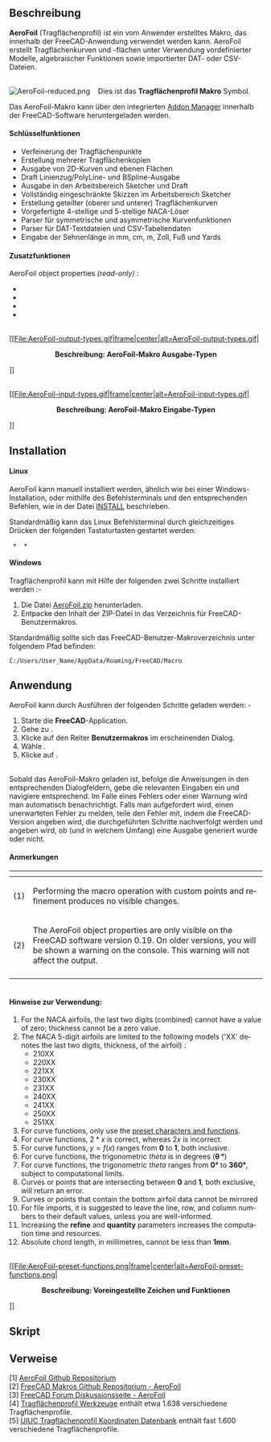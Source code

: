 <languages/>
{{Macro/de
|Name=Tragflächenprofil
|Icon=AeroFoil.png
|Description=Tragflächenprofil erstellt Tragflächenprofilkurven und -flächen mit vordefinierten Modellen, algebraischen Funktionen und DAT- oder CSV-Dateien.
|Author=Melwyncarlo
|Date=2021-03-10
|Version=2.0.1
|FCVersion={{VersionPlus/de|0.17}}
|Download=[https://wiki.freecad.org/images/5/59/AeroFoil-reduced.png Werkzeugleisten-Symbol]
|Links=[https://github.com/melwyncarlo/AeroFoil Persönliches Github - AeroFoil]<br>[https://github.com/melwyncarlo/AeroFoil/blob/main/AeroFoil.zip?raw=true AeroFoil.zip]<br>[https://github.com/FreeCAD/FreeCAD-macros/tree/master/ObjectCreation FC Github - AeroFoil]<br>[https://forum.freecad.org/viewtopic.php?f=22&t=56162 FC Forum - AeroFoil]
}}

<span id="Description"></span>
==Beschreibung==

'''AeroFoil''' (Tragflächenprofil) ist ein vom Anwender erstelltes Makro, das innerhalb der FreeCAD-Anwendung verwendet werden kann. AeroFoil erstellt Tragflächenkurven und -flächen unter Verwendung vordefinierter Modelle, algebraischer Funktionen sowie importierter DAT- oder CSV-Dateien.

<br>[[Image:AeroFoil-reduced.png]] &nbsp;&nbsp; Dies ist das '''Tragflächenprofil Makro''' Symbol.

Das AeroFoil-Makro kann über den integrierten [[Std_AddonMgr/de|Addon Manager]] innerhalb der FreeCAD-Software heruntergeladen werden.

<span id="Key_Features"></span>
====Schlüsselfunktionen====

* Verfeinerung der Tragflächenpunkte
* Erstellung mehrerer Tragflächenkopien
* Ausgabe von 2D-Kurven und ebenen Flächen
* Draft Linienzug/PolyLine- und BSpline-Ausgabe
* Ausgabe in den Arbeitsbereich Sketcher und Draft
* Vollständig eingeschränkte Skizzen im Arbeitsbereich Sketcher
* Erstellung geteilter (oberer und unterer) Tragflächenkurven
* Vorgefertigte 4-stellige und 5-stellige NACA-Löser
* Parser für symmetrische und asymmetrische Kurvenfunktionen
* Parser für DAT-Textdateien und CSV-Tabellendaten
* Eingabe der Sehnenlänge in mm, cm, m, Zoll, Fuß und Yards

<span id="Additional_Features_{{VersionPlus|0.19}}"></span>
====Zusatzfunktionen {{VersionPlus/de|0.19}}====

<div lang="en" dir="ltr" class="mw-content-ltr">
AeroFoil object properties ''(read-only)'' :
<br>{{Properties Title|Base}}
*{{PropertyData|Airfoil Type|String}}
*{{PropertyData|Airfoil Chord Length|Length}}
*{{PropertyData|Design Curve Type|String}}
*{{PropertyData|Number Of Points|Integer}}
</div>


<br>[[File:AeroFoil-output-types.gif|frame|center|alt=AeroFoil-output-types.gif|<div style="text-align: center"><b>Beschreibung: AeroFoil-Makro Ausgabe-Typen</b></div>]]

<br>[[File:AeroFoil-input-types.gif|frame|center|alt=AeroFoil-input-types.gif|<div style="text-align: center"><b>Beschreibung: AeroFoil-Makro Eingabe-Typen</b></div>]]<br>

==Installation==

<span id="Linux"></span>
====Linux====

AeroFoil kann manuell installiert werden, ähnlich wie bei einer Windows-Installation, oder mithilfe des Befehlsterminals und den entsprechenden Befehlen, wie in der Datei [https://raw.githubusercontent.com/melwyncarlo/AeroFoil/main/INSTALL.sh INSTALL] beschrieben.

Standardmäßig kann das Linux Befehlsterminal durch gleichzeitiges Drücken der folgenden Tastaturtasten gestartet werden:

<code>{{KEY|Control}} + {{KEY|Alt}} + {{KEY|T}}</code>

<span id="Windows"></span>
====Windows====

Tragflächenprofil kann mit Hilfe der folgenden zwei Schritte installiert werden :-

# Die Datei [https://github.com/melwyncarlo/AeroFoil/blob/main/AeroFoil.zip?raw=true AeroFoil.zip] herunterladen. <br>
# Entpacke den Inhalt der ZIP-Datei in das Verzeichnis für FreeCAD-Benutzermakros.

Standardmäßig sollte sich das FreeCAD-Benutzer-Makroverzeichnis unter folgendem Pfad befinden:

<code>C:/Users/User_Name/AppData/Roaming/FreeCAD/Macro</code>

<span id="Usage"></span>
==Anwendung==

AeroFoil kann durch Ausführen der folgenden Schritte geladen werden: -

# Starte die '''FreeCAD'''-Application.
# Gehe zu {{MenuCommand|Makro → Makros ...}}.
# Klicke auf den Reiter '''Benutzermakros''' im erscheinenden Dialog.
# Wähle {{FileName|AeroFoil.FCMacro}}.
# Klicke auf {{Button|Ausführen}}.

<br>Sobald das AeroFoil-Makro geladen ist, befolge die Anweisungen in den entsprechenden Dialogfeldern, gebe die relevanten Eingaben ein und navigiere entsprechend. Im Falle eines Fehlers oder einer Warnung wird man automatisch benachrichtigt. Falls man aufgefordert wird, einen unerwarteten Fehler zu melden, teile den Fehler mit, indem die FreeCAD-Version angeben wird, die durchgeführten Schritte nachverfolgt werden und angeben wird, ob (und in welchem Umfang) eine Ausgabe generiert wurde oder nicht.

<span id="Notes"></span>
====Anmerkungen====

<div lang="en" dir="ltr" class="mw-content-ltr">
{| style="text-align: left;"
|- style="vertical-align: top;"
! scope="col" style="width:30px;padding:5px 0px" |
! scope="col" |
|- style="vertical-align: top;"
|(1)
|Performing the macro operation with custom points and refinement produces no visible changes.
|- style="vertical-align: top;"
|(2)
|The AeroFoil object properties are only visible on the FreeCAD software version 0.19. On older versions, you will be shown a warning on the console. This warning will not affect the output.
|- style="vertical-align: top;"
|}
</div>

<span id="Hints_to_keep_in_mind_during_usage_:"></span>
====<br>Hinweise zur Verwendung:====

<div lang="en" dir="ltr" class="mw-content-ltr">
# For the NACA airfoils, the last two digits (combined) cannot have a value of zero; thickness cannot be a zero value.
# The NACA 5-digit airfoils are limited to the following models ('XX' denotes the last two digits, thickness, of the airfoil) :
#* 210XX
#* 220XX
#* 221XX
#* 230XX
#* 231XX
#* 240XX
#* 241XX
#* 250XX
#* 251XX
# For curve functions, only use the <u>preset characters and functions</u>.
# For curve functions, <math>2 * x</math> is correct, whereas <math>2x</math> is incorrect.
# For curve functions, <math>y = f(x)</math> ranges from '''0''' to '''1''', both inclusive.
# For curve functions, the trigonometric ''theta'' is in degrees ('''&theta; &deg;''')
# For curve functions, the trigonometric ''theta'' ranges from '''0&deg;''' to '''360&deg;''', subject to computational limits.
# Curves or points that are intersecting between '''0''' and '''1''', both exclusive, will return an error.
# Curves or points that contain the bottom airfoil data cannot be mirrored
# For file imports, it is suggested to leave the line, row, and column numbers to their default values, unless you are well-informed.
# Increasing the '''refine''' and '''quantity''' parameters increases the computation time and resources.
# Absolute chord length, in millimetres, cannot be less than '''1mm'''.
</div>


<br>[[File:AeroFoil-preset-functions.png|frame|center|alt=AeroFoil-preset-functions.png|<div style="text-align: center"><b>Beschreibung: Voreingestellte Zeichen und Funktionen</b></div>]]<br>


<span id="Script"></span>
==Skript==

{{MacroCode|code=

__Title__         = "AeroFoil"
__Author__        = "Melwyncarlo"
__Version__       = "2.0.0"
__Date__          = "2021-03-09"
__Comment__       = "AeroFoil creates airfoil curves and faces using pre-defined models, algebraic functions, and DAT or CSV Files"
__Web__           = "https://github.com/melwyncarlo/AeroFoil"
__Wiki__          = "https://wiki.freecad.org/index.php?title=Macro_AeroFoil"
__Icon__          = "https://wiki.freecad.org/images/5/59/AeroFoil-reduced.png"
__Help__          = "Click on the AeroFoil button/macro, and follow the instructions in the subsequent dialog boxes."
__Status__        = "stable"
__Requires__      = "Freecad >= v0.17"
__Communication__ = "https://github.com/melwyncarlo/AeroFoil/issues"
__Files__         = "AeroFoil_UI_Files/AeroFoil_Initial_Dialog.ui, AeroFoil_UI_Files/AeroFoil_NACA4Digit_Dialog.ui, \
AeroFoil_UI_Files/AeroFoil_NACA5Digit_Dialog.ui, AeroFoil_UI_Files/AeroFoil_CurvesInput_Dialog.ui, \
AeroFoil_UI_Files/AeroFoil_PointsInput_Dialog.ui, AeroFoil_UI_Files/AeroFoil_DATInput_Dialog.ui, \
AeroFoil_UI_Files/AeroFoil_CSVInput_Dialog.ui, AeroFoil_UI_Files/AeroFoil_FileLoad_Dialog.ui, \
AeroFoil_UI_Files/AeroFoil_Final_Dialog.ui, AeroFoil_UI_Files/AeroFoil_Math_Functions_Box.ui, \
AeroFoil_UI_Files/AeroFoil_mfb_img.gif, AeroFoil_UI_Files/AeroFoil.svg"



#  OS: Ubuntu 18.04.5 LTS
#  Word size of OS: 64-bit
#  Word size of FreeCAD: 64-bit
#  Version: 0.18.4.
#  Build type: Release
#  Python version: 3.6.8
#  Qt version: 5.9.5
#  Coin version: 4.0.0a
#  OCC version: 7.3.0
#  Locale: English/UnitedKingdom (en_GB)

#  OS: Ubuntu 18.04.5 LTS (LXDE/Lubuntu)
#  Word size of OS	: 64-bit
#  Word size of FreeCAD: 64-bit
#  Version: 0.19
#  Build type: Release
#  Branch: unknown
#  Hash: 32200b604d421c4dad527fe587a7d047cf953b4f
#  Python version: 3.6.9
#  Qt version: 5.9.5
#  Coin versio: 4.0.0a
#  OCC version: 7.3.0
#  Locale: English/UnitedKingdom (en_GB)



}}

{{Codeextralink|https://raw.githubusercontent.com/melwyncarlo/AeroFoil/main/AeroFoil.FCMacro}}

<span id="Links"></span>
==Verweise==

[1] [https://github.com/melwyncarlo/AeroFoil AeroFoil Github Repositorium]
<br>[2] [https://github.com/FreeCAD/FreeCAD-macros/tree/master/ObjectCreation FreeCAD Makros Github Repositorium - AeroFoil]
<br>[3] [https://forum.freecad.org/viewtopic.php?f=22&t=56162 FreeCAD Forum Diskussionsseite - AeroFoil]
<br>[4] [http://airfoiltools.com/ Tragflächenprofil Werkzeuge] enthält etwa 1.638 verschiedene Tragflächenprofile.
<br>[5] [https://m-selig.ae.illinois.edu/ads/coord_database.html UIUC Tragflächenprofil Koordinaten Datenbank] enthält fast 1.600 verschiedene  Tragflächenprofile.